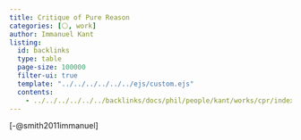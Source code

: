 ```yaml
---
title: Critique of Pure Reason
categories: [⚪, work]
author: Immanuel Kant
listing:
  id: backlinks
  type: table
  page-size: 100000
  filter-ui: true
  template: "../../../../../../ejs/custom.ejs"
  contents:
    - ../../../../../../backlinks/docs/phil/people/kant/works/cpr/index.yml
---
```


[-@smith2011immanuel]